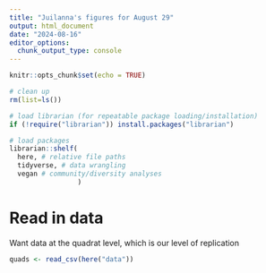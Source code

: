 ```yaml
---
title: "Juilanna's figures for August 29"
output: html_document
date: "2024-08-16"
editor_options: 
  chunk_output_type: console
---
```


```r
knitr::opts_chunk$set(echo = TRUE)

# clean up
rm(list=ls()) 

# load librarian (for repeatable package loading/installation)
if (!require("librarian")) install.packages("librarian")

# load packages
librarian::shelf(
  here, # relative file paths
  tidyverse, # data wrangling
  vegan # community/diversity analyses
                 )
```

# Read in data

Want data at the quadrat level, which is our level of replication

```r
quads <- read_csv(here("data"))
```

